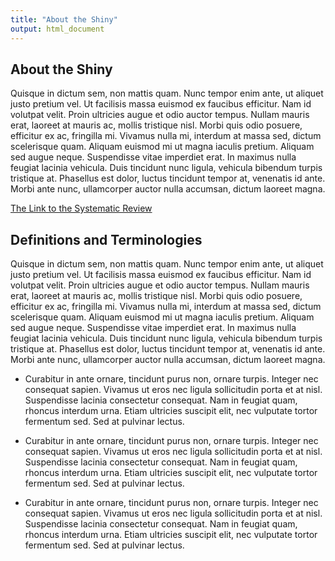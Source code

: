 ---
title: "About the Shiny"
output: html_document
---


## About the Shiny

Quisque in dictum sem, non mattis quam. Nunc tempor enim ante, ut aliquet justo pretium vel. Ut facilisis massa euismod ex faucibus efficitur. Nam id volutpat velit. Proin ultricies augue et odio auctor tempus. Nullam mauris erat, laoreet at mauris ac, mollis tristique nisl. Morbi quis odio posuere, efficitur ex ac, fringilla mi. Vivamus nulla mi, interdum at massa sed, dictum scelerisque quam. Aliquam euismod mi ut magna iaculis pretium. Aliquam sed augue neque. Suspendisse vitae imperdiet erat. In maximus nulla feugiat lacinia vehicula. Duis tincidunt nunc ligula, vehicula bibendum turpis tristique at. Phasellus est dolor, luctus tincidunt tempor at, venenatis id ante. Morbi ante nunc, ullamcorper auctor nulla accumsan, dictum laoreet magna. 


[The Link to the Systematic Review](https://systematicreviewsjournal.biomedcentral.com/articles/10.1186/s13643-017-0465-z)


## Definitions and Terminologies

Quisque in dictum sem, non mattis quam. Nunc tempor enim ante, ut aliquet justo pretium vel. Ut facilisis massa euismod ex faucibus efficitur. Nam id volutpat velit. Proin ultricies augue et odio auctor tempus. Nullam mauris erat, laoreet at mauris ac, mollis tristique nisl. Morbi quis odio posuere, efficitur ex ac, fringilla mi. Vivamus nulla mi, interdum at massa sed, dictum scelerisque quam. Aliquam euismod mi ut magna iaculis pretium. Aliquam sed augue neque. Suspendisse vitae imperdiet erat. In maximus nulla feugiat lacinia vehicula. Duis tincidunt nunc ligula, vehicula bibendum turpis tristique at. Phasellus est dolor, luctus tincidunt tempor at, venenatis id ante. Morbi ante nunc, ullamcorper auctor nulla accumsan, dictum laoreet magna. 

* Curabitur in ante ornare, tincidunt purus non, ornare turpis. Integer nec consequat sapien. Vivamus ut eros nec ligula sollicitudin porta et at nisl. Suspendisse lacinia consectetur consequat. Nam in feugiat quam, rhoncus interdum urna. Etiam ultricies suscipit elit, nec vulputate tortor fermentum sed. Sed at pulvinar lectus.

* Curabitur in ante ornare, tincidunt purus non, ornare turpis. Integer nec consequat sapien. Vivamus ut eros nec ligula sollicitudin porta et at nisl. Suspendisse lacinia consectetur consequat. Nam in feugiat quam, rhoncus interdum urna. Etiam ultricies suscipit elit, nec vulputate tortor fermentum sed. Sed at pulvinar lectus.

* Curabitur in ante ornare, tincidunt purus non, ornare turpis. Integer nec consequat sapien. Vivamus ut eros nec ligula sollicitudin porta et at nisl. Suspendisse lacinia consectetur consequat. Nam in feugiat quam, rhoncus interdum urna. Etiam ultricies suscipit elit, nec vulputate tortor fermentum sed. Sed at pulvinar lectus.